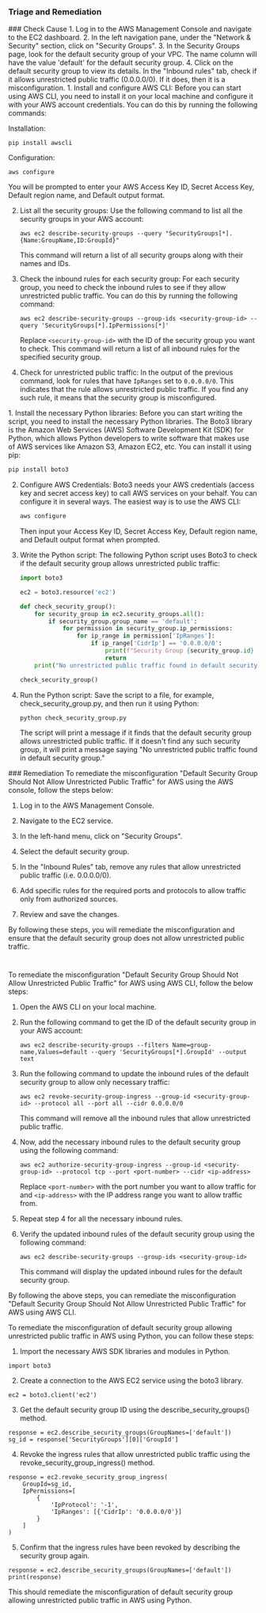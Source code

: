 
### Triage and Remediation
<Tabs>

<Tab title='Cause'>
### Check Cause
<AccordionGroup>
<Accordion title='Using Console' defaultOpen='true'>
1. Log in to the AWS Management Console and navigate to the EC2 dashboard.
2. In the left navigation pane, under the "Network & Security" section, click on "Security Groups".
3. In the Security Groups page, look for the default security group of your VPC. The name column will have the value 'default' for the default security group.
4. Click on the default security group to view its details. In the "Inbound rules" tab, check if it allows unrestricted public traffic (0.0.0.0/0). If it does, then it is a misconfiguration.
</Accordion>

<Accordion title='Using CLI'>
1. Install and configure AWS CLI: Before you can start using AWS CLI, you need to install it on your local machine and configure it with your AWS account credentials. You can do this by running the following commands:

   Installation:
   ```
   pip install awscli
   ```
   Configuration:
   ```
   aws configure
   ```
   You will be prompted to enter your AWS Access Key ID, Secret Access Key, Default region name, and Default output format.

2. List all the security groups: Use the following command to list all the security groups in your AWS account:

   ```
   aws ec2 describe-security-groups --query "SecurityGroups[*].{Name:GroupName,ID:GroupId}"
   ```
   This command will return a list of all security groups along with their names and IDs.

3. Check the inbound rules for each security group: For each security group, you need to check the inbound rules to see if they allow unrestricted public traffic. You can do this by running the following command:

   ```
   aws ec2 describe-security-groups --group-ids <security-group-id> --query 'SecurityGroups[*].IpPermissions[*]'
   ```
   Replace `<security-group-id>` with the ID of the security group you want to check. This command will return a list of all inbound rules for the specified security group.

4. Check for unrestricted public traffic: In the output of the previous command, look for rules that have `IpRanges` set to `0.0.0.0/0`. This indicates that the rule allows unrestricted public traffic. If you find any such rule, it means that the security group is misconfigured.
</Accordion>

<Accordion title='Using Python'>
1. Install the necessary Python libraries: Before you can start writing the script, you need to install the necessary Python libraries. The Boto3 library is the Amazon Web Services (AWS) Software Development Kit (SDK) for Python, which allows Python developers to write software that makes use of AWS services like Amazon S3, Amazon EC2, etc. You can install it using pip:

   ```bash
   pip install boto3
   ```

2. Configure AWS Credentials: Boto3 needs your AWS credentials (access key and secret access key) to call AWS services on your behalf. You can configure it in several ways. The easiest way is to use the AWS CLI:

   ```bash
   aws configure
   ```

   Then input your Access Key ID, Secret Access Key, Default region name, and Default output format when prompted.

3. Write the Python script: The following Python script uses Boto3 to check if the default security group allows unrestricted public traffic:

   ```python
   import boto3

   ec2 = boto3.resource('ec2')

   def check_security_group():
       for security_group in ec2.security_groups.all():
           if security_group.group_name == 'default':
               for permission in security_group.ip_permissions:
                   for ip_range in permission['IpRanges']:
                       if ip_range['CidrIp'] == '0.0.0.0/0':
                           print(f"Security Group {security_group.id} allows unrestricted public traffic.")
                           return
       print("No unrestricted public traffic found in default security group.")

   check_security_group()
   ```

4. Run the Python script: Save the script to a file, for example, check_security_group.py, and then run it using Python:

   ```bash
   python check_security_group.py
   ```

   The script will print a message if it finds that the default security group allows unrestricted public traffic. If it doesn't find any such security group, it will print a message saying "No unrestricted public traffic found in default security group."
</Accordion>

</AccordionGroup>
</Tab>
<Tab title='Remediation'>
### Remediation

<AccordionGroup>
<Accordion title='Using Console' defaultOpen='true'>
To remediate the misconfiguration "Default Security Group Should Not Allow Unrestricted Public Traffic" for AWS using the AWS console, follow the steps below:

1. Log in to the AWS Management Console.

2. Navigate to the EC2 service.

3. In the left-hand menu, click on "Security Groups".

4. Select the default security group.

5. In the "Inbound Rules" tab, remove any rules that allow unrestricted public traffic (i.e. 0.0.0.0/0).

6. Add specific rules for the required ports and protocols to allow traffic only from authorized sources.

7. Review and save the changes.

By following these steps, you will remediate the misconfiguration and ensure that the default security group does not allow unrestricted public traffic.

#
</Accordion>

<Accordion title='Using CLI'>
To remediate the misconfiguration "Default Security Group Should Not Allow Unrestricted Public Traffic" for AWS using AWS CLI, follow the below steps:

1. Open the AWS CLI on your local machine.

2. Run the following command to get the ID of the default security group in your AWS account:

   ```
   aws ec2 describe-security-groups --filters Name=group-name,Values=default --query 'SecurityGroups[*].GroupId' --output text
   ```

3. Run the following command to update the inbound rules of the default security group to allow only necessary traffic:

   ```
   aws ec2 revoke-security-group-ingress --group-id <security-group-id> --protocol all --port all --cidr 0.0.0.0/0
   ```

   This command will remove all the inbound rules that allow unrestricted public traffic.

4. Now, add the necessary inbound rules to the default security group using the following command:

   ```
   aws ec2 authorize-security-group-ingress --group-id <security-group-id> --protocol tcp --port <port-number> --cidr <ip-address>
   ```

   Replace `<port-number>` with the port number you want to allow traffic for and `<ip-address>` with the IP address range you want to allow traffic from.

5. Repeat step 4 for all the necessary inbound rules.

6. Verify the updated inbound rules of the default security group using the following command:

   ```
   aws ec2 describe-security-groups --group-ids <security-group-id>
   ```

   This command will display the updated inbound rules for the default security group.

By following the above steps, you can remediate the misconfiguration "Default Security Group Should Not Allow Unrestricted Public Traffic" for AWS using AWS CLI.
</Accordion>

<Accordion title='Using Python'>
To remediate the misconfiguration of default security group allowing unrestricted public traffic in AWS using Python, you can follow these steps:

1. Import the necessary AWS SDK libraries and modules in Python.

```
import boto3
```

2. Create a connection to the AWS EC2 service using the boto3 library.

```
ec2 = boto3.client('ec2')
```

3. Get the default security group ID using the describe_security_groups() method.

```
response = ec2.describe_security_groups(GroupNames=['default'])
sg_id = response['SecurityGroups'][0]['GroupId']
```

4. Revoke the ingress rules that allow unrestricted public traffic using the revoke_security_group_ingress() method.

```
response = ec2.revoke_security_group_ingress(
    GroupId=sg_id,
    IpPermissions=[
        {
            'IpProtocol': '-1',
            'IpRanges': [{'CidrIp': '0.0.0.0/0'}]
        }
    ]
)
```

5. Confirm that the ingress rules have been revoked by describing the security group again.

```
response = ec2.describe_security_groups(GroupNames=['default'])
print(response)
```

This should remediate the misconfiguration of default security group allowing unrestricted public traffic in AWS using Python.
</Accordion>

</AccordionGroup>
</Tab>
</Tabs>

